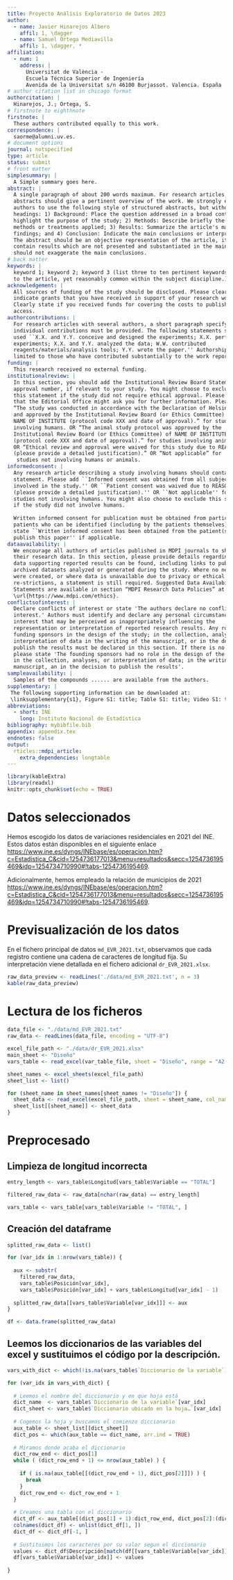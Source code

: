 ```yaml
---
title: Proyecto Análisis Exploratorio de Datos 2023
author:
  - name: Javier Hinarejos Albero
    affil: 1, \dagger
  - name: Samuel Ortega Mediavilla
    affil: 1, \dagger, *
affiliation:
  - num: 1
    address: |
      Universitat de València - 
      Escuela Técnica Superior de Ingeniería
      Avenida de la Universitat s/n 46100 Burjassot. Valencia. España
# author citation list in chicago format
authorcitation: |
  Hinarejos, J.; Ortega, S.
# firstnote to eighthnote
firstnote: |
  These authors contributed equally to this work.
correspondence: |
  saorme@alumni.uv.es.
# document options
journal: notspecified
type: article
status: submit
# front matter
simplesummary: |
  A Simple summary goes here.
abstract: |
  A single paragraph of about 200 words maximum. For research articles, 
  abstracts should give a pertinent overview of the work. We strongly encourage
  authors to use the following style of structured abstracts, but without 
  headings: 1) Background: Place the question addressed in a broad context and
  highlight the purpose of the study; 2) Methods: Describe briefly the main
  methods or treatments applied; 3) Results: Summarize the article's main 
  findings; and 4) Conclusion: Indicate the main conclusions or interpretations. 
  The abstract should be an objective representation of the article, it must not 
  contain results which are not presented and substantiated in the main text and 
  should not exaggerate the main conclusions.
# back matter
keywords: |
  keyword 1; keyword 2; keyword 3 (list three to ten pertinent keywords specific 
  to the article, yet reasonably common within the subject discipline.).
acknowledgement: |
  All sources of funding of the study should be disclosed. Please clearly 
  indicate grants that you have received in support of your research work. 
  Clearly state if you received funds for covering the costs to publish in open 
  access.
authorcontributions: |
  For research articles with several authors, a short paragraph specifying their 
  individual contributions must be provided. The following statements should be 
  used ``X.X. and Y.Y. conceive and designed the experiments; X.X. performed the 
  experiments; X.X. and Y.Y. analyzed the data; W.W. contributed 
  reagents/materials/analysis tools; Y.Y. wrote the paper.'' Authorship must be
  limited to those who have contributed substantially to the work reported.
funding: |
  This research received no external funding.
institutionalreview: |
  In this section, you should add the Institutional Review Board Statement and 
  approval number, if relevant to your study. You might choose to exclude 
  this statement if the study did not require ethical approval. Please note 
  that the Editorial Office might ask you for further information. Please add 
  “The study was conducted in accordance with the Declaration of Helsinki, 
  and approved by the Institutional Review Board (or Ethics Committee) of 
  NAME OF INSTITUTE (protocol code XXX and date of approval).” for studies 
  involving humans. OR “The animal study protocol was approved by the 
  Institutional Review Board (or Ethics Committee) of NAME OF INSTITUTE 
  (protocol code XXX and date of approval).” for studies involving animals. 
  OR “Ethical review and approval were waived for this study due to REASON 
  (please provide a detailed justification).” OR “Not applicable” for
   studies not involving humans or animals.
informedconsent: |
  Any research article describing a study involving humans should contain this 
  statement. Please add ``Informed consent was obtained from all subjects 
  involved in the study.'' OR ``Patient consent was waived due to REASON 
  (please provide a detailed justification).'' OR ``Not applicable'' for 
  studies not involving humans. You might also choose to exclude this statement 
  if the study did not involve humans.
  
  Written informed consent for publication must be obtained from participating 
  patients who can be identified (including by the patients themselves). Please 
  state ``Written informed consent has been obtained from the patient(s) to 
  publish this paper'' if applicable.
dataavailability: |
  We encourage all authors of articles published in MDPI journals to share 
  their research data. In this section, please provide details regarding where 
  data supporting reported results can be found, including links to publicly 
  archived datasets analyzed or generated during the study. Where no new data 
  were created, or where data is unavailable due to privacy or ethical 
  re-strictions, a statement is still required. Suggested Data Availability 
  Statements are available in section “MDPI Research Data Policies” at 
  \url{https://www.mdpi.com/ethics}.
conflictsofinterest: |
  Declare conflicts of interest or state 'The authors declare no conflict of 
  interest.' Authors must identify and declare any personal circumstances or
  interest that may be perceived as inappropriately influencing the
  representation or interpretation of reported research results. Any role of the
  funding sponsors in the design of the study; in the collection, analyses or 
  interpretation of data in the writing of the manuscript, or in the decision to 
  publish the results must be declared in this section. If there is no role, 
  please state 'The founding sponsors had no role in the design of the study; 
  in the collection, analyses, or interpretation of data; in the writing of the 
  manuscript, an in the decision to publish the results'.
sampleavailability: |
  Samples of the compounds ...... are available from the authors.
supplementary: |
 The following supporting information can be downloaded at:  
 \linksupplementary{s1}, Figure S1: title; Table S1: title; Video S1: title.
abbreviations:
  - short: INE
    long: Instituto Nacional de Estadística
bibliography: mybibfile.bib
appendix: appendix.tex
endnotes: false
output: 
  rticles::mdpi_article:
    extra_dependencies: longtable
---
```


```r
library(kableExtra)
library(readxl)
knitr::opts_chunk$set(echo = TRUE)
```

# Datos seleccionados

Hemos escogido los datos de variaciones residenciales en 2021 del INE. Estos datos están disponibles en el siguiente enlace <https://www.ine.es/dyngs/INEbase/es/operacion.htm?c=Estadistica_C&cid=1254736177013&menu=resultados&secc=1254736195469&idp=1254734710990#!tabs-1254736195469>.

Adicionalmente, hemos empleado la relación de municipios de 2021 <https://www.ine.es/dyngs/INEbase/es/operacion.htm?c=Estadistica_C&cid=1254736177013&menu=resultados&secc=1254736195469&idp=1254734710990#!tabs-1254736195469>.

# Previsualización de los datos

En el fichero principal de datos `md_EVR_2021.txt`, observamos que cada registro contiene una cadena de caracteres de longitud fija. Su interpretación viene detallada en el fichero adicional `dr_EVR_2021.xlsx`.

```r
raw_data_preview <- readLines('./data/md_EVR_2021.txt', n = 3)
kable(raw_data_preview)
```

# Lectura de los ficheros

```r
data_file <- "./data/md_EVR_2021.txt"
raw_data <- readLines(data_file, encoding = "UTF-8")

excel_file_path <- "./data/dr_EVR_2021.xlsx"
main_sheet <- "Diseño"
vars_table <- read_excel(var_table_file, sheet = "Diseño", range = "A2:H19", col_names = TRUE)

sheet_names <- excel_sheets(excel_file_path)
sheet_list <- list()

for (sheet_name in sheet_names[sheet_names != "Diseño"]) {
  sheet_data <- read_excel(excel_file_path, sheet = sheet_name, col_names = FALSE)
  sheet_list[[sheet_name]] <- sheet_data
}
```

# Preprocesado

## Limpieza de longitud incorrecta

```r
entry_length <- vars_table$Longitud[vars_table$Variable == "TOTAL"]

filtered_raw_data <- raw_data[nchar(raw_data) == entry_length]

vars_table <- vars_table[vars_table$Variable != "TOTAL", ]
```

## Creación del dataframe

```r
splitted_raw_data <- list()

for (var_idx in 1:nrow(vars_table)) {
  
  aux <- substr(
    filtered_raw_data,
    vars_table$Posición[var_idx],
    vars_table$Posición[var_idx] + vars_table$Longitud[var_idx] - 1)
  
  splitted_raw_data[[vars_table$Variable[var_idx]]] <- aux
}

df <- data.frame(splitted_raw_data)
```

## Leemos los diccionarios de las variables del excel y sustituimos el código por la descripción.

```r
vars_with_dict <- which(!is.na(vars_table$`Diccionario de la variable`))

for (var_idx in vars_with_dict) {
    
  # Leemos el nombre del diccionario y en que hoja está
  dict_name  <- vars_table$`Diccionario de la variable`[var_idx]
  dict_sheet <- vars_table$`Diccionario ubicado en la hoja…`[var_idx]
  
  # Cogemos la hoja y buscamos el comienzo diccionario
  aux_table <- sheet_list[[dict_sheet]]
  dict_pos <- which(aux_table == dict_name, arr.ind = TRUE)
  
  # Miramos donde acaba el diccionario
  dict_row_end <- dict_pos[1]
  while ( (dict_row_end + 1) <= nrow(aux_table) ) {
    
    if ( is.na(aux_table[[(dict_row_end + 1), dict_pos[2]]]) ) {
      break
    }
    dict_row_end <- dict_row_end + 1
  }
  
  # Creamos una tabla con el diccionario
  dict_df <- aux_table[(dict_pos[1] + 1):dict_row_end, dict_pos[2]:(dict_pos[2] + 1)]
  colnames(dict_df) <- unlist(dict_df[1, ])
  dict_df <- dict_df[-1, ]
  
  # Sustituimos los caracteres por su valor segun el diccionario
  values <- dict_df$Descripción[match(df[[vars_table$Variable[var_idx]]], dict_df$Código)]
  df[vars_table$Variable[var_idx]] <- values
  
}
```